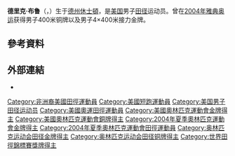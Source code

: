{{Infobox sportsperson
| honorific_prefix          = 
| name                      = Derrick Brew
| honorific_suffix          = 
| image                     = 
| image_size                = 
| alt                       = 
| caption                   = 
| headercolor               = 
| textcolor                 = 
| real_name                 = 
| native_name               = 
| native_name_lang          = 
| romanizedname             = 
| english_name              = 
| birth_name                = 
| nickname                  = 
| nationality               = {{USA}}
| national_team             = {{USA}}
| ethnicity                 = 
| hometown                  = 
| citizenship               = 
| birth_date                = {{Birth date and age|year=1977|month=12|day=28}}
| birth_place               = {{USA}}德克薩斯州休士頓
| death_date                = 
| death_place               = 
| resting_place             = 
| resting_place_coordinates = 
| monuments                 = 
| residence                 = {{USA}}德克薩斯州
| education                 = 
| alma_mater                = 
| occupation                = 
| years_active              = 1997 -
| employer                  = 
| agent                     = 
| height                    = {{height|ft=6|in=1}}
| weight                    = {{weight|lb=175}}
| spouse                    = 
| life_partner              = 
| other_interests           = 
| website                   = 
| module                    = 
| country                   = {{USA}}
| sport                     = 田徑
| position                  = 
| shoots                    = 
| catches                   = 
| disability                = 
| disability_class          = 
| weight_class              = 
| weight_class_type         = 
| rank                      = 
| event                     = 短跑
| event_type                = 
| universityteam            = 
| collegeteam               = 
| league                    = 
| league_type               = 
| club                      = 
| team                      = 
| turnedpro                 = 
| turnedpro_type            = 
| partner                   = 
| former_partner            = 
| coach                     = 
| retired                   = 
| coaching                  = 
| module2                   = 
| worlds                    = 
{{ubl
|'''2001年世界田徑錦標賽'''：4×400公尺接力第八名
|'''2003年世界田徑錦標賽'''：4×400公尺接力第八名
|'''2004年IAAF世界田徑總決賽'''：400公尺第二名
|'''2005年世界田徑錦標賽'''：4×400公尺接力第一名
}}
| regionals                 = 
| nationals                 = 
{{ubl
|'''2001年美國室外田徑錦標賽'''：400公尺第四名
|'''2003年美國室外田徑錦標賽'''：400公尺第四名
|'''2004年美國室外田徑錦標賽'''：400公尺第三名
|'''2005年美國室外田徑錦標賽'''：400公尺第五名
|'''2006年美國室外田徑錦標賽'''：400公尺第七名
|'''2007年Penn接力賽（USA vs. the World）'''：4×400公尺接力第一名
|'''2007年美國室外田徑錦標賽'''：400公尺第八名
|'''2008年美國室內田徑錦標賽'''：400公尺第七名
}}
| olympics                  = 
{{ubl
|'''2004年夏季奧林匹克運動會'''：400公尺第三名
|'''2004年夏季奧林匹克運動會'''：4×400公尺接力第一名
}}
| paralympics               = 
| commonwealth              = 
| highestranking            = 
| pb                        = 
{{ubl
|'''55公尺'''：6.33秒 （1999年）
|'''60公尺'''：6.79秒 （1999年）
|'''200公尺'''：20.38秒（W：+3.4，超風速） （1999年）
|'''200公尺'''：20.42秒（W：0.0） （1999年）
|'''300公尺'''：32.40秒 （2006年）
|'''400公尺'''：44.29秒 （1999年）
|'''500公尺'''：1分03.83秒 （2008年）
}}
| medaltemplates            = 
{{MedalCountry|{{USA}}}}
{{MedalSport|男子田徑}}
{{MedalCompetition|夏季奧林匹克運動會}}
{{MedalBronze|2004年希臘雅典|400公尺}}
{{MedalGold|2004年希臘雅典|4×400公尺接力}}
{{MedalCompetition|IAAF世界田徑總決賽}}
{{MedalSilver|2004年摩納哥芳特維耶|400公尺}}
{{MedalCompetition|世界田徑錦標賽}}
{{MedalGold|2005年芬蘭赫爾辛基|4×400公尺接力}}
{{MedalCompetition|Penn接力賽（USA vs. the World）}}
{{MedalGold|2007年美國賓夕法尼亞州費城|4×400公尺接力}}
| show-medals               = 
| medaltemplates-title      = 
| module3                   = 
| updated                   = 2017年6月9日
}}
'''德里克·布鲁'''（{{lang-en|Derrick Brew}}，{{bd|1977年|12月28日}}）生于[[德克萨斯州|德州]][[休斯顿|休士頓]]，是[[美国|美国]]男子[[田径|田径]]运动员。曾在[[2004年雅典奥运|2004年雅典奥运]]获得男子400米铜牌以及男子4×400米接力金牌。

== 參考資料 ==
{{Reflist}}

== 外部連結 ==
*{{IAAF name|132493}}
{{奥林匹克运动会田径比赛男子4×400米接力冠军}}
{{DEFAULTSORT:Brew, Derrick}}
[[Category:非洲裔美國田徑運動員|Category:非洲裔美國田徑運動員]]
[[Category:美國短跑運動員|Category:美國短跑運動員]]
[[Category:美国男子田径运动员|Category:美国男子田径运动员]]
[[Category:美國奧運田徑運動員|Category:美國奧運田徑運動員]]
[[Category:美國奧林匹克運動會金牌得主|Category:美國奧林匹克運動會金牌得主]]
[[Category:美國奧林匹克運動會銅牌得主|Category:美國奧林匹克運動會銅牌得主]]
[[Category:2004年夏季奧林匹克運動會金牌得主|Category:2004年夏季奧林匹克運動會金牌得主]]
[[Category:2004年夏季奧林匹克運動會田徑運動員|Category:2004年夏季奧林匹克運動會田徑運動員]]
[[Category:奥林匹克运动会田径金牌得主|Category:奥林匹克运动会田径金牌得主]]
[[Category:奥林匹克运动会田径铜牌得主|Category:奥林匹克运动会田径铜牌得主]]
[[Category:世界田徑錦標賽獎牌得主|Category:世界田徑錦標賽獎牌得主]]